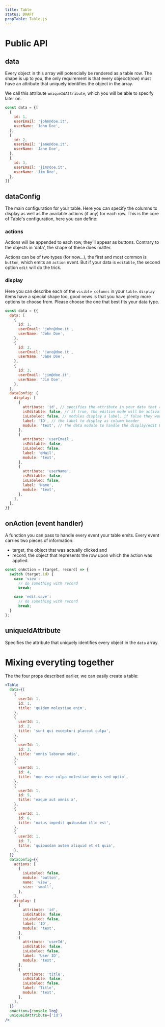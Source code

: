```yaml
---
title: Table
status: DRAFT
propTable: Table.js
---
```


# Public API

## data

Every object in this array will potencially be rendered as a table row.
The shape is up to you, the only requirement is that every objecct(row) must
have an attribute that uniquely identifies the object in the array.

We call this attribute `uniqueIdAttribute`, which you will be able to specify later on.

```javascript
const data = {[
  {
    id: 1,
    userEmail: 'john@doe.it',
    userName: 'John Doe',
  },
  {
    id: 2,
    userEmail: 'jane@doe.it',
    userName: 'Jane Doe',
  },
  {
    id: 3,
    userEmail: 'jim@doe.it',
    userName: 'Jim Doe',
  },
]}
```

## dataConfig

The main configuration for your table. Here you can specify the columns to display as well as the available actions (if any) for each row.
This is the core of Table's configuration, here you can define:

### actions

Actions will be appended to each row, they'll appear as buttons. Contrary to the objects in 'data', the shape of these does matter.

Actions can be of two types (for now...), the first and most common is `button`, which emits an `action` event. But if your data is `editable`, the second option
`edit` will do the trick.

### display

Here you can describe each of the `visible columns` in your `table`. `display` items have a special shape too, good news is that you have plenty more options to choose from. Please choose the one that best fits your data type.

```javascript
const data = {{
  data: [
    {
      id: 1,
      userEmail: 'john@doe.it',
      userName: 'John Doe',
    },
    {
      id: 2,
      userEmail: 'jane@doe.it',
      userName: 'Jane Doe',
    },
    {
      id: 3,
      userEmail: 'jim@doe.it',
      userName: 'Jim Doe',
    },
  ],
  dataConfig: {
    display: [
      {
        attribute: 'id', // specifies the attribute in your data that represents this column
        isEditable: false, // if true, the edition mode will be activated
        isLabeled: false, // modules display a label, if false they won't
        label: 'ID', // the label to display as column header
        module: 'text', // The data module to handle the display/edit UI
      },
      {
        attribute: 'userEmail',
        isEditable: false,
        isLabeled: false,
        label: 'eMail',
        module: 'text',
      },
      {
        attribute: 'userName',
        isEditable: false,
        isLabeled: false,
        label: 'Name',
        module: 'text',
      },
    ],
  },
}}
```

## onAction (event handler)

A function you can pass to handle every event your table emits. Every event carries two pieces of information:

- target, the object that was actually clicked and
- record, the object that represents the row upon which the action was applied.

```javascript
const onAction = (target, record) => {
  switch (target.id) {
    case 'view':
      // do something with record
      break;

    case 'edit.save':
      // do something with record
      break;
  }
};
```

## uniqueIdAttribute

Specifies the attribute that uniquely identifies every object in the `data` array.

# Mixing everyting together

The the four props described earlier, we can easily create a table:

```jsx
<Table
  data={[
    {
      userId: 1,
      id: 1,
      title: 'quidem molestiae enim',
    },
    {
      userId: 1,
      id: 2,
      title: 'sunt qui excepturi placeat culpa',
    },
    {
      userId: 1,
      id: 3,
      title: 'omnis laborum odio',
    },
    {
      userId: 1,
      id: 4,
      title: 'non esse culpa molestiae omnis sed optio',
    },
    {
      userId: 1,
      id: 5,
      title: 'eaque aut omnis a',
    },
    {
      userId: 1,
      id: 6,
      title: 'natus impedit quibusdam illo est',
    },
    {
      userId: 1,
      id: 7,
      title: 'quibusdam autem aliquid et et quia',
    },
  ]}
  dataConfig={{
    actions: [
      {
        isLabeled: false,
        module: 'button',
        name: 'view',
        size: 'small',
      },
    ],
    display: [
      {
        attribute: 'id',
        isEditable: false,
        isLabeled: false,
        label: 'ID',
        module: 'text',
      },
      {
        attribute: 'userId',
        isEditable: false,
        isLabeled: false,
        label: 'User ID',
        module: 'text',
      },
      {
        attribute: 'title',
        isEditable: false,
        isLabeled: false,
        label: 'Title',
        module: 'text',
      },
    ],
  }}
  onAction={console.log}
  uniqueIdAttribute={'id'}
/>
```
